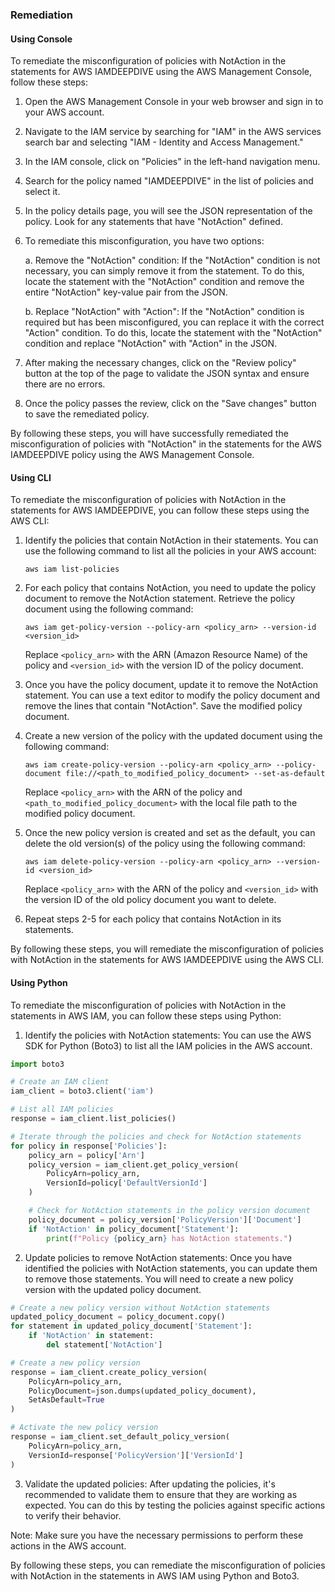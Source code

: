 ### Remediation

#### Using Console

To remediate the misconfiguration of policies with NotAction in the statements for AWS IAMDEEPDIVE using the AWS Management Console, follow these steps:

1. Open the AWS Management Console in your web browser and sign in to your AWS account.

2. Navigate to the IAM service by searching for "IAM" in the AWS services search bar and selecting "IAM - Identity and Access Management."

3. In the IAM console, click on "Policies" in the left-hand navigation menu.

4. Search for the policy named "IAMDEEPDIVE" in the list of policies and select it.

5. In the policy details page, you will see the JSON representation of the policy. Look for any statements that have "NotAction" defined.

6. To remediate this misconfiguration, you have two options:

   a. Remove the "NotAction" condition: If the "NotAction" condition is not necessary, you can simply remove it from the statement. To do this, locate the statement with the "NotAction" condition and remove the entire "NotAction" key-value pair from the JSON.

   b. Replace "NotAction" with "Action": If the "NotAction" condition is required but has been misconfigured, you can replace it with the correct "Action" condition. To do this, locate the statement with the "NotAction" condition and replace "NotAction" with "Action" in the JSON.

7. After making the necessary changes, click on the "Review policy" button at the top of the page to validate the JSON syntax and ensure there are no errors.

8. Once the policy passes the review, click on the "Save changes" button to save the remediated policy.

By following these steps, you will have successfully remediated the misconfiguration of policies with "NotAction" in the statements for the AWS IAMDEEPDIVE policy using the AWS Management Console.

#### Using CLI

To remediate the misconfiguration of policies with NotAction in the statements for AWS IAMDEEPDIVE, you can follow these steps using the AWS CLI:

1. Identify the policies that contain NotAction in their statements. You can use the following command to list all the policies in your AWS account:
   ```
   aws iam list-policies
   ```

2. For each policy that contains NotAction, you need to update the policy document to remove the NotAction statement. Retrieve the policy document using the following command:
   ```
   aws iam get-policy-version --policy-arn <policy_arn> --version-id <version_id>
   ```

   Replace `<policy_arn>` with the ARN (Amazon Resource Name) of the policy and `<version_id>` with the version ID of the policy document.

3. Once you have the policy document, update it to remove the NotAction statement. You can use a text editor to modify the policy document and remove the lines that contain "NotAction". Save the modified policy document.

4. Create a new version of the policy with the updated document using the following command:
   ```
   aws iam create-policy-version --policy-arn <policy_arn> --policy-document file://<path_to_modified_policy_document> --set-as-default
   ```

   Replace `<policy_arn>` with the ARN of the policy and `<path_to_modified_policy_document>` with the local file path to the modified policy document.

5. Once the new policy version is created and set as the default, you can delete the old version(s) of the policy using the following command:
   ```
   aws iam delete-policy-version --policy-arn <policy_arn> --version-id <version_id>
   ```

   Replace `<policy_arn>` with the ARN of the policy and `<version_id>` with the version ID of the old policy document you want to delete.

6. Repeat steps 2-5 for each policy that contains NotAction in its statements.

By following these steps, you will remediate the misconfiguration of policies with NotAction in the statements for AWS IAMDEEPDIVE using the AWS CLI.

#### Using Python

To remediate the misconfiguration of policies with NotAction in the statements in AWS IAM, you can follow these steps using Python:

1. Identify the policies with NotAction statements: You can use the AWS SDK for Python (Boto3) to list all the IAM policies in the AWS account.

```python
import boto3

# Create an IAM client
iam_client = boto3.client('iam')

# List all IAM policies
response = iam_client.list_policies()

# Iterate through the policies and check for NotAction statements
for policy in response['Policies']:
    policy_arn = policy['Arn']
    policy_version = iam_client.get_policy_version(
        PolicyArn=policy_arn,
        VersionId=policy['DefaultVersionId']
    )

    # Check for NotAction statements in the policy version document
    policy_document = policy_version['PolicyVersion']['Document']
    if 'NotAction' in policy_document['Statement']:
        print(f"Policy {policy_arn} has NotAction statements.")
```

2. Update policies to remove NotAction statements: Once you have identified the policies with NotAction statements, you can update them to remove those statements. You will need to create a new policy version with the updated policy document.

```python
# Create a new policy version without NotAction statements
updated_policy_document = policy_document.copy()
for statement in updated_policy_document['Statement']:
    if 'NotAction' in statement:
        del statement['NotAction']

# Create a new policy version
response = iam_client.create_policy_version(
    PolicyArn=policy_arn,
    PolicyDocument=json.dumps(updated_policy_document),
    SetAsDefault=True
)

# Activate the new policy version
response = iam_client.set_default_policy_version(
    PolicyArn=policy_arn,
    VersionId=response['PolicyVersion']['VersionId']
)
```

3. Validate the updated policies: After updating the policies, it's recommended to validate them to ensure that they are working as expected. You can do this by testing the policies against specific actions to verify their behavior.

Note: Make sure you have the necessary permissions to perform these actions in the AWS account.

By following these steps, you can remediate the misconfiguration of policies with NotAction in the statements in AWS IAM using Python and Boto3.

